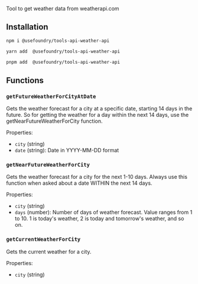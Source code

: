 
Tool to get weather data from weatherapi.com

## Installation

<CodeGroup>

```bash npm
npm i @usefoundry/tools-api-weather-api
```

```bash yarn
yarn add  @usefoundry/tools-api-weather-api
```

```bash pnpm
pnpm add  @usefoundry/tools-api-weather-api
```

</CodeGroup>

## Functions

### `getFutureWeatherForCityAtDate`

Gets the weather forecast for a city at a specific date, starting 14 days in the future. So for getting the weather for a day within the next 14 days, use the getNearFutureWeatherForCity function.

Properties:
- `city` (string)
- `date` (string): Date in YYYY-MM-DD format
### `getNearFutureWeatherForCity`

Gets the weather forecast for a city for the next 1-10 days. Always use this function when asked about a date WITHIN the next 14 days.

Properties:
- `city` (string)
- `days` (number): Number of days of weather forecast. Value ranges from 1 to 10. 1 is today's weather, 2 is today and tomorrow's weather, and so on.
### `getCurrentWeatherForCity`

Gets the current weather for a city.

Properties:
- `city` (string)